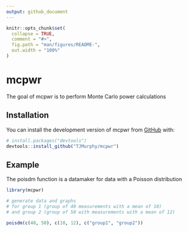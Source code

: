 ```yaml
---
output: github_document
---
```


```r
knitr::opts_chunk$set(
  collapse = TRUE,
  comment = "#>",
  fig.path = "man/figures/README-",
  out.width = "100%"
)
```

# mcpwr

<!-- badges: start -->
<!-- badges: end -->

The goal of mcpwr is to perform Monte Carlo power calculations

## Installation

You can install the development version of mcpwr from [GitHub](https://github.com/) with:

``` r
# install.packages("devtools")
devtools::install_github("TJMurphy/mcpwr")
```

## Example

The poisdm function is a datamaker for data with a Poisson distribution

```r
library(mcpwr)

# generate data and graphs
# for group 1 (group of 40 measurements with a mean of 10)
# and group 2 (group of 50 with measurements with a mean of 12)

poisdm(c(40, 50), c(10, 12), c("group1", "group2"))
```


